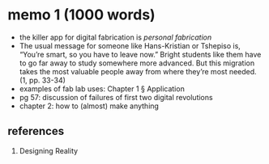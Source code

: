 # memo 1 (1000 words)

- the killer app for digital fabrication is _personal fabrication_
- The usual message for someone like Hans-Kristian or Tshepiso is, “You’re smart, so you have to leave now.” Bright students like them have to
go far away to study somewhere more advanced. But this migration takes the most valuable people away from where they’re most needed. (1, pp. 33-34)
- examples of fab lab uses: Chapter 1 § Application
- pg 57: discussion of failures of first two digital revolutions
- chapter 2: how to (almost) make anything

## references
1. Designing Reality

